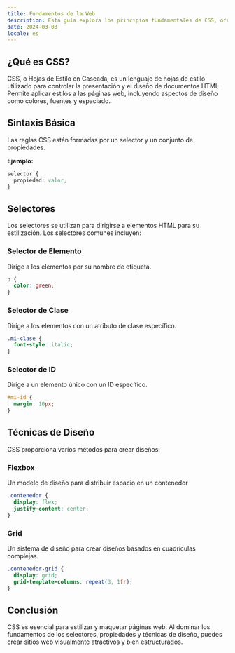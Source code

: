 ```yaml
---
title: Fundamentos de la Web
description: Esta guía explora los principios fundamentales de CSS, ofreciéndote las herramientas para estilizar y maquetar tu sitio web con precisión y creatividad.
date: 2024-03-03
locale: es
---
```


## ¿Qué es CSS?

CSS, o Hojas de Estilo en Cascada, es un lenguaje de hojas de estilo utilizado para controlar la presentación y el diseño de documentos HTML. Permite aplicar estilos a las páginas web, incluyendo aspectos de diseño como colores, fuentes y espaciado.

## Sintaxis Básica

Las reglas CSS están formadas por un selector y un conjunto de propiedades.

**Ejemplo:**

```css
selector {
  propiedad: valor;
}
```

## Selectores

Los selectores se utilizan para dirigirse a elementos HTML para su estilización. Los selectores comunes incluyen:

### Selector de Elemento

Dirige a los elementos por su nombre de etiqueta.

```css
p {
  color: green;
}
```

### Selector de Clase

Dirige a los elementos con un atributo de clase específico.

```css
.mi-clase {
  font-style: italic;
}
```

### Selector de ID

Dirige a un elemento único con un ID específico.

```css
#mi-id {
  margin: 10px;
}
```

## Técnicas de Diseño

CSS proporciona varios métodos para crear diseños:

### Flexbox

Un modelo de diseño para distribuir espacio en un contenedor

```css
.contenedor {
  display: flex;
  justify-content: center;
}
```

### Grid

Un sistema de diseño para crear diseños basados en cuadrículas complejas.

```css
.contenedor-grid {
  display: grid;
  grid-template-columns: repeat(3, 1fr);
}
```

## Conclusión

CSS es esencial para estilizar y maquetar páginas web. Al dominar los fundamentos de los selectores, propiedades y técnicas de diseño, puedes crear sitios web visualmente atractivos y bien estructurados.
